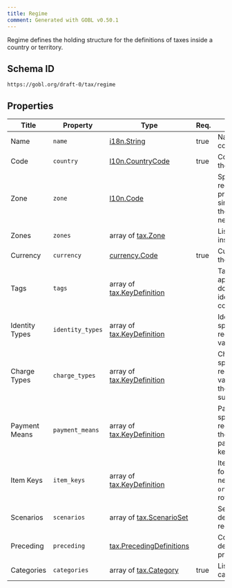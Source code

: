 ```yaml
---
title: Regime
comment: Generated with GOBL v0.50.1
---
```


Regime defines the holding structure for the definitions of taxes inside a country or territory.

## Schema ID

`https://gobl.org/draft-0/tax/regime`

## Properties

| Title          | Property         | Type                                                           | Req. | Description                                                                                       |
|----------------|------------------|----------------------------------------------------------------|------|---------------------------------------------------------------------------------------------------|
| Name           | `name`           | [i18n.String](/draft-0/i18n/string)                            | true | Name of the country                                                                               |
| Code           | `country`        | [l10n.CountryCode](/draft-0/l10n/country_code)                 | true | Country code for the region                                                                       |
| Zone           | `zone`           | [l10n.Code](/draft-0/l10n/code)                                |      | Specific Locality, region, city, province, county, or similar code inside the country, if needed. |
| Zones          | `zones`          | array of [tax.Zone](/draft-0/tax/zone)                         |      | List of sub-zones inside a country.                                                               |
| Currency       | `currency`       | [currency.Code](/draft-0/currency/code)                        | true | Currency used by the country.                                                                     |
| Tags           | `tags`           | array of [tax.KeyDefinition](/draft-0/tax/key_definition)      |      | Tags that can be applied at the document level to identify additional considerations.             |
| Identity Types | `identity_types` | array of [tax.KeyDefinition](/draft-0/tax/key_definition)      |      | Identity types specific for the regime and may be validated against.                              |
| Charge Types   | `charge_types`   | array of [tax.KeyDefinition](/draft-0/tax/key_definition)      |      | Charge types specific for the regime and may be validated or used in the UI as suggestions        |
| Payment Means  | `payment_means`  | array of [tax.KeyDefinition](/draft-0/tax/key_definition)      |      | PaymentMeansKeys specific for the regime that extend the original base payment means keys.        |
| Item Keys      | `item_keys`      | array of [tax.KeyDefinition](/draft-0/tax/key_definition)      |      | ItemKeys specific for the regime that need to be added to `org.Item` data in line rows.           |
| Scenarios      | `scenarios`      | array of [tax.ScenarioSet](/draft-0/tax/scenario_set)          |      | Sets of scenario definitions for the regime.                                                      |
| Preceding      | `preceding`      | [tax.PrecedingDefinitions](/draft-0/tax/preceding_definitions) |      | Configuration details for preceding options.                                                      |
| Categories     | `categories`     | array of [tax.Category](/draft-0/tax/category)                 | true | List of tax categories.                                                                           |

